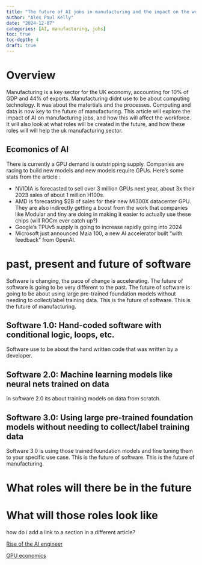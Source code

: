 ```yaml
---
title: "The future of AI jobs in manufacturing and the impact on the workforce"
author: "Alex Paul Kelly"
date: "2024-12-07"
categories: [AI, manufacturing, jobs]
toc: true
toc-depth: 4
draft: true
---
```


# Overview


Manufacturing is a key sector for the UK economy, accounting for 10% of GDP and 44% of exports. Manufacturing didnt use to be about computing technology. It was about the matertials and the processes.  Computing and data is now key to the future of manufacturing.  This article will explore the impact of AI on manufacturing jobs, and how this will affect the workforce. It will also look at what roles will be created in the future, and how these roles will will help the uk manufacturing sector.

## Ecomonics of AI 

There is currently a GPU demand is outstripping supply.  Companies are racing to build new models and new models require GPUs.  Here's some stats from the article :

- NVIDIA is forecasted to sell over 3 million GPUs next year, about 3x their 2023 sales of about 1 million H100s.
- AMD is forecasting $2B of sales for their new MI300X datacenter GPU. They are also indirectly getting a boost from the work that companies like Modular and tiny are doing in making it easier to actually use these chips (will ROCm ever catch up?)
- Google’s TPUv5 supply is going to increase rapidly going into 2024
- Microsoft just announced Maia 100, a new AI accelerator built “with feedback” from OpenAI.

# past, present and future of software 

Software is changing, the pace of change is accelerating.  The future of software is going to be very different to the past.  The future of software is going to be about using large pre-trained foundation models without needing to collect/label training data.  This is the future of software.  This is the future of manufacturing.

## Software 1.0: Hand-coded software with conditional logic, loops, etc.

Software use to be about the hand written code that was written by a developer.

## Software 2.0: Machine learning models like neural nets trained on data

In software 2.0 its about training models on data from scratch.  

## Software 3.0: Using large pre-trained foundation models without needing to collect/label training data

Software 3.0 is using those trained foundation models and fine tuning them to your specific use case.  This is the future of software.  This is the future of manufacturing.



# What roles will there be in the future 

# What will those roles look like 


how do i add a link to a section in a different article?

[Rise of the AI engineer](https://www.latent.space/p/aies-podrocket)

[GPU economics](https://www.latent.space/p/semianalysis)

